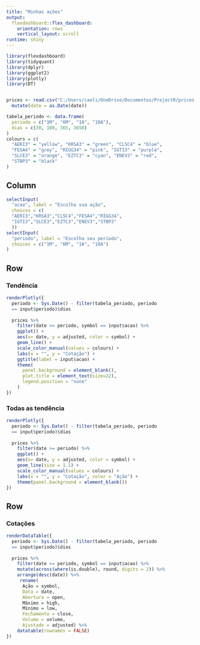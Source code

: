 ```yaml
---
title: "Minhas ações"
output: 
  flexdashboard::flex_dashboard:
    orientation: rows
    vertical_layout: scroll
runtime: shiny
---
```


```r
library(flexdashboard)
library(tidyquant)
library(dplyr)
library(ggplot2)
library(plotly)
library(DT)


prices <- read.csv("C:/Users/caoli/OneDrive/Documentos/ProjectR/prices.csv") %>%
  mutate(date = as.Date(date))

tabela_periodo <- data.frame(
  periodo = c("1M", "6M", "1A", "10A"),
  dias = c(30, 180, 365, 3650)
)
colours = c(
  "AERI3" = "yellow", "KRSA3" = "green", "CLSC4" = "blue", 
  "FESA4" = "grey", "RIGG34" = "pink", "IGTI3" = "purple", 
  "SLCE3" = "orange", "EZTC3" = "cyan", "ENEV3" = "red", 
  "STBP3" = "black"
)

```

Column {.sidebar}
------------------------------------------------------------------------

```r
selectInput(
  "acao", label = "Escolha sua ação",
  choices = c(
  "AERI3","KRSA3","CLSC4","FESA4","RIGG34",
  "IGTI3","SLCE3","EZTC3","ENEV3","STBP3"
  ))
selectInput(
  "periodo", label = "Escolha seu período",
  choices = c("1M", "6M", "1A", "10A")
)
```


Row {data-width=500}
-----------------------------------------------------------------------

### Tendência

```r
renderPlotly({
  periodo <- Sys.Date() - filter(tabela_periodo, periodo 
  == input$periodo)$dias
  
  prices %>% 
    filter(date >= periodo, symbol == input$acao) %>% 
    ggplot() +
    aes(x= date, y = adjusted, color = symbol) +
    geom_line() +
    scale_color_manual(values = colours) +
    labs(x = "", y = "Cotação") +
    ggtitle(label = input$acao) +
    theme(
      panel.background = element_blank(),
      plot.title = element_text(size=22),
      legend.position = "none"
    )
})
```

### Todas as tendência

```r
renderPlotly({
  periodo <- Sys.Date() - filter(tabela_periodo, periodo 
  == input$periodo)$dias
  
  prices %>% 
    filter(date >= periodo) %>% 
    ggplot() +
    aes(x= date, y = adjusted, color = symbol) +
    geom_line(size = 1.1) +
    scale_color_manual(values = colours) +
    labs(x = "", y = "Cotação", color = "Ação") +
    theme(panel.background = element_blank())
})

```

Row {data-width=500}
-----------------------------------------------------------------------

### Cotações

```r
renderDataTable({
  periodo <- Sys.Date() - filter(tabela_periodo, periodo 
  == input$periodo)$dias
  
  prices %>% 
    filter(date >= periodo, symbol == input$acao) %>% 
    mutate(across(where(is.double), round, digits = 2)) %>% 
    arrange(desc(date)) %>% 
     rename(
      Ação = symbol,
      Data = date,
      Abertura = open,
      Máximo = high,
      Mínimo = low,
      Fechamento = close,
      Volume = volume,
      Ajustado = adjusted) %>% 
    datatable(rownames = FALSE)
})
```